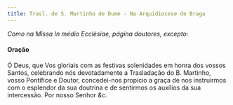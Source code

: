 ```yaml
---
title: Trasl. de S. Martinho de Dume - Na Arquidiocese de Braga
---
```


<em>Como na Missa In médio Ecclésiae, página doutores, excepto:</em>


#### Oração
<div class="container-fluid">
  <div class="row">
    <span class="text-justify"></span>
<span class="text-justify">
      Ó Deus, que Vos gloriais com as festivas solenidades em honra dos vossos
      Santos, celebrando nós devotadamente a Trasladação do B. Martinho, vosso
      Pontífice e Doutor, concedei-nos propício a graça de nos instruirmos com o
      esplendor da sua doutrina e de sentirmos os auxílios da sua intercessão.
      Por nosso Senhor <em>&c.</em>
    </span>
</div>
